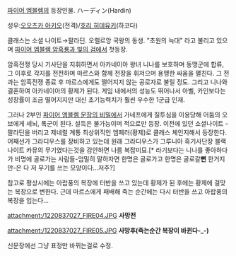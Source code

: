 [[파이어 엠블렘]]의 등장인물. ハーディン(Hardin)

성우:[[오오츠카 아키오]](전격)/[[호리 히데유키]](하코다)

클래스는 소셜 나이트→팔라딘. 오렐르앙 국왕의 동생. "초원의 늑대" 라고 불리고 있으며 [[파이어 엠블렘 암흑룡과 빛의 검]]에서 첫등장.

암흑전쟁 당시 기사단을 지휘하면서 아카네이아 왕녀 니나를 보호하며 동맹군에 합류, 그 이후로 각지를 전전하며 마르스와 함께 전장을 휘저으며 용맹한 싸움을 펼친다. 그 전과는 암흑전쟁 종료 후 마르스에게도 떨어지지 않는 공로자로 불릴 정도. 그리고 니나와 결혼하여 아카네이아의 황제가 된다. 게임 내에서의 성능도 뛰어나서 아벨, 카인보다는 성장률이 조금 떨어지지만 대신 초기능력치가 훨씬 우수한 1군급 인재.  

그러나 2부인 [[파이어 엠블렘 문장의 비밀]]에서 가네프에게 질투심을 이용당해 어둠의 오브에게 세뇌, 폭군이 된다. 설득은 불가능이며 적으로만 등장. 이전에 있던 소셜나이트 - 팔라딘을 버리고 제네럴 계통 최상위직인 엠페러(황제)로 클래스 체인지해서 등장한다. 어째선가 그라디우스를 장비하고 있는데 원래 그라디우스가 그루니아 흑기사단장 블랙나이트 카뮤의 무기였다는것을 감안하면 나름 복잡미묘.[* 라기보다는 니나를 좋아하다가 비명에 골로가는 사람들-엄밀히 말하자면 한명은 골로가고 한명은 골로갈'''뻔''' 한거지만-은 다 저 무기를 쓰는 모양이다…저주?]

참고로 평상시에는 아랍풍의 복장에 터반을 쓰고 있는데 황제가 된 후에는 황제에 걸맞는 복장으로 변한다. 근데 마르스에게 패배해 죽는 순간에는 다시 터반을 쓰고 아랍풍의 복장을 입는다…

attachment:/1220837027_FIRE04.JPG
'''사망전'''

attachment:/1220837027_FIRE05.JPG
'''사망후(죽는순간 복장이 바뀐다-_-)'''

{{{#!html
<object width="480" height="385"><param name="movie" value="http://www.youtube.com/v/ER0Z41RIsDw&amp;hl=ja_JP&amp;fs=1?rel=0&amp;color1=0x006699&amp;color2=0x54abd6"></param><param name="allowFullScreen" value="true"></param><param name="allowscriptaccess" value="always"></param><embed src="http://www.youtube.com/v/ER0Z41RIsDw&amp;hl=ja_JP&amp;fs=1?rel=0&amp;color1=0x006699&amp;color2=0x54abd6" type="application/x-shockwave-flash" allowscriptaccess="always" allowfullscreen="true" width="480" height="385"></embed></object>}}}
신문장에선 그냥 표정만 바뀌는걸로 수정.
